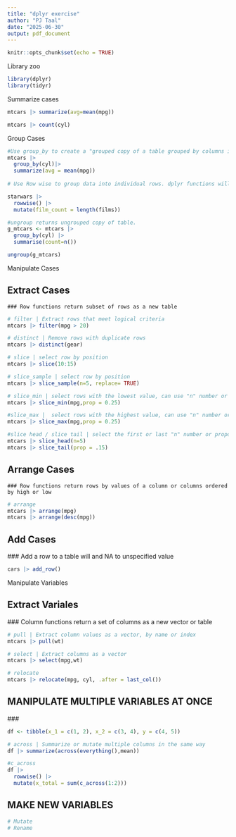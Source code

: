 ```yaml
---
title: "dplyr exercise"
author: "PJ Taal"
date: "2025-06-30"
output: pdf_document
---
```


```r
knitr::opts_chunk$set(echo = TRUE)
```


Library zoo
```r
library(dplyr)
library(tidyr)
```

Summarize cases

```r
mtcars |> summarize(avg=mean(mpg))

mtcars |> count(cyl)
```

Group Cases

```r
#Use group_by to create a "grouped copy of a table grouped by columns in ... dplyr functions will manipulate each "group" separately and combine the results.
mtcars |>
  group_by(cyl)|>
  summarize(avg = mean(mpg))
 
# Use Row wise to group data into individual rows. dplyr functions will compute results for each row. Also apply functions to list-columns. See tidyr cheat sheet for list-column workflow.  

starwars |> 
  rowwise() |>
  mutate(film_count = length(films))

#ungroup returns ungrouped copy of table.
g_mtcars <- mtcars |>
  group_by(cyl) |>
  summarise(count=n())

ungroup(g_mtcars)
```


Manipulate Cases


## Extract Cases
    ### Row functions return subset of rows as a new table

```r
# filter | Extract rows that meet logical criteria
mtcars |> filter(mpg > 20)

# distinct | Remove rows with duplicate rows
mtcars |> distinct(gear)

# slice | select row by position
mtcars |> slice(10:15)

# slice_sample | select row by position
mtcars |> slice_sample(n=5, replace= TRUE)

# slice_min | select rows with the lowest value, can use "n" number or proportion of lowest rows
mtcars |> slice_min(mpg,prop = 0.25)

#slice_max |  select rows with the highest value, can use "n" number or proportion of highest rows
mtcars |> slice_max(mpg,prop = 0.25)

#slice head / slice tail | select the first or last "n" number or proportion of rows
mtcars |> slice_head(n=5) 
mtcars |> slice_tail(prop = .15)

```


## Arrange Cases
    ### Row functions return rows by values of a column or columns ordered by high or low
    
```r
# arrange 
mtcars |> arrange(mpg)
mtcars |> arrange(desc(mpg))
```

## Add Cases
   ### Add a row to a table will and NA to unspecified value

```r
cars |> add_row()
```

Manipulate Variables

## Extract Variales
  ### Column functions return a set of columns as a new vector or table

```r
# pull | Extract column values as a vector, by name or index
mtcars |> pull(wt)

# select | Extract columns as a vector
mtcars |> select(mpg,wt)

# relocate
mtcars |> relocate(mpg, cyl, .after = last_col())

```

## MANIPULATE MULTIPLE VARIABLES AT ONCE
  ### 

```r
df <- tibble(x_1 = c(1, 2), x_2 = c(3, 4), y = c(4, 5))
```

```r
# across | Summarize or mutate multiple columns in the same way 
df |> summarize(across(everything(),mean))

#c_across
df |> 
  rowwise() |>
  mutate(x_total = sum(c_across(1:2)))
```

## MAKE NEW VARIABLES

```r
# Mutate
# Rename
```




